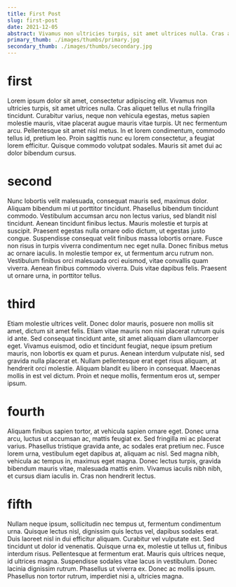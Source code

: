 ```yaml
---
title: First Post
slug: first-post
date: 2021-12-05
abstract: Vivamus non ultricies turpis, sit amet ultrices nulla. Cras aliquet tellus et nulla fringilla tincidunt.
primary_thumb: ./images/thumbs/primary.jpg
secondary_thumb: ./images/thumbs/secondary.jpg
---
```


# first

Lorem ipsum dolor sit amet, consectetur adipiscing elit. Vivamus non ultricies turpis, sit amet ultrices nulla. Cras aliquet tellus et nulla fringilla tincidunt. Curabitur varius, neque non vehicula egestas, metus sapien molestie mauris, vitae placerat augue mauris vitae turpis. Ut nec fermentum arcu. Pellentesque sit amet nisl metus. In et lorem condimentum, commodo tellus id, pretium leo. Proin sagittis nunc eu lorem consectetur, a feugiat lorem efficitur. Quisque commodo volutpat sodales. Mauris sit amet dui ac dolor bibendum cursus.

# second

Nunc lobortis velit malesuada, consequat mauris sed, maximus dolor. Aliquam bibendum mi ut porttitor tincidunt. Phasellus bibendum tincidunt commodo. Vestibulum accumsan arcu non lectus varius, sed blandit nisl tincidunt. Aenean tincidunt finibus lectus. Mauris molestie et turpis at suscipit. Praesent egestas nulla ornare odio dictum, ut egestas justo congue. Suspendisse consequat velit finibus massa lobortis ornare. Fusce non risus in turpis viverra condimentum nec eget nulla. Donec finibus metus ac ornare iaculis. In molestie tempor ex, ut fermentum arcu rutrum non. Vestibulum finibus orci malesuada orci euismod, vitae convallis quam viverra. Aenean finibus commodo viverra. Duis vitae dapibus felis. Praesent ut ornare urna, in porttitor tellus.

# third

Etiam molestie ultrices velit. Donec dolor mauris, posuere non mollis sit amet, dictum sit amet felis. Etiam vitae mauris non nisi placerat rutrum quis id ante. Sed consequat tincidunt ante, sit amet aliquam diam ullamcorper eget. Vivamus euismod, odio et tincidunt feugiat, neque ipsum pretium mauris, non lobortis ex quam et purus. Aenean interdum vulputate nisl, sed gravida nulla placerat et. Nullam pellentesque erat eget risus aliquam, at hendrerit orci molestie. Aliquam blandit eu libero in consequat. Maecenas mollis in est vel dictum. Proin et neque mollis, fermentum eros ut, semper ipsum.

# fourth

Aliquam finibus sapien tortor, at vehicula sapien ornare eget. Donec urna arcu, luctus ut accumsan ac, mattis feugiat ex. Sed fringilla mi ac placerat varius. Phasellus tristique gravida ante, ac sodales erat pretium nec. Fusce lorem urna, vestibulum eget dapibus at, aliquam ac nisl. Sed magna nibh, vehicula ac tempus in, maximus eget magna. Donec lectus turpis, gravida bibendum mauris vitae, malesuada mattis enim. Vivamus iaculis nibh nibh, et cursus diam iaculis in. Cras non hendrerit lectus.

# fifth

Nullam neque ipsum, sollicitudin nec tempus ut, fermentum condimentum urna. Quisque lectus nisl, dignissim quis lectus vel, dapibus sodales erat. Duis laoreet nisl in dui efficitur aliquam. Curabitur vel vulputate est. Sed tincidunt ut dolor id venenatis. Quisque urna ex, molestie ut tellus ut, finibus interdum risus. Pellentesque at fermentum erat. Mauris quis ultrices neque, id ultrices magna. Suspendisse sodales vitae lacus in vestibulum. Donec lacinia dignissim rutrum. Phasellus ut viverra ex. Donec ac mollis ipsum. Phasellus non tortor rutrum, imperdiet nisi a, ultricies magna.
